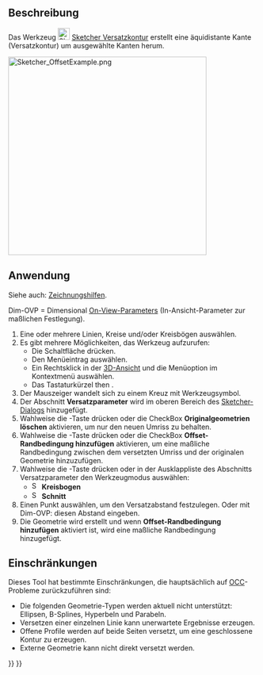 <languages/>

{{Docnav/de
|[[Sketcher_Scale/de|Skalieren]]
|[[Sketcher_Symmetry/de|Symmetrie]]
|[[Sketcher_Workbench/de|Sketcher]]
|IconL=Sketcher_Scale.svg‎
|IconR=Sketcher_Symmetry.svg‎
|IconC=Workbench_Sketcher.svg
}}

{{GuiCommand/de
|Name=Sketcher Offset
|Name/de=Sketcher Versatzkontur
|MenuLocation=Skizze → Sketcher-Werkzeuge → Versatzkontur
|Workbenches=[[Sketcher_Workbench/de|Sketcher]]
|Shortcut={{KEY|Z}} {{KEY|T}}
|Version=1.0
|SeeAlso=
}}

<span id="Description"></span>
==Beschreibung==

Das Werkzeug [[Image:Sketcher_Offset.svg|24px]] [[Sketcher_Offset/de|Sketcher Versatzkontur]] erstellt eine äquidistante Kante (Versatzkontur) um ausgewählte Kanten herum.

[[Image:Sketcher_OffsetExample.png‎|400px]]
{{Caption|Äquidistante Kanten um eine geschlossene (O) und eine offene (U) Hilfsgeometrie-Polylinie}}

<span id="Usage"></span>
==Anwendung==

Siehe auch: [[Sketcher_Workbench/de#Zeichnungshilfen|Zeichnungshilfen]].

Dim-OVP = Dimensional [[Sketcher_Preferences/de#Allgemein|On-View-Parameters]] (In-Ansicht-Parameter zur maßlichen Festlegung).

# Eine oder mehrere Linien, Kreise und/oder Kreisbögen auswählen.
# Es gibt mehrere Möglichkeiten, das Werkzeug aufzurufen:
#* Die Schaltfläche {{Button|[[Image:Sketcher_Offset.svg|16px]] [[Sketcher_Offset/de|Versatzkontur]]}} drücken.
#* Den Menüeintrag {{MenuCommand|Skizze → Sketcher Werkzeuge → [[Image:Sketcher_Offset.svg|16px]] Versatzkontur}} auswählen.
#* Ein Rechtsklick in der [[3D_view/de|3D-Ansicht]] und die Menüoption {{MenuCommand|[[Image:Sketcher_Offset.svg|16px]] Versatzkontur}} im Kontextmenü auswählen.
#* Das Tastaturkürzel {{KEY|Z}} then {{KEY|T}}.
# Der Mauszeiger wandelt sich zu einem Kreuz mit Werkzeugsymbol.
# Der Abschnitt '''Versatzparameter''' wird im oberen Bereich des [[Sketcher_Dialog/de|Sketcher-Dialogs]] hinzugefügt.
# Wahlweise die {{KEY|U}}-Taste drücken oder die CheckBox '''Originalgeometrien löschen''' aktivieren, um nur den neuen Umriss zu behalten.
# Wahlweise die {{KEY|J}}-Taste drücken oder die CheckBox '''Offset-Randbedingung hinzufügen''' aktivieren, um eine maßliche Randbedingung zwischen dem versetzten Umriss und der originalen Geometrie hinzuzufügen.
# Wahlweise die {{KEY|M}}-Taste drücken oder in der Ausklappliste des Abschnitts Versatzparameter den Werkzeugmodus auswählen:
#* [[Image:Sketcher_OffsetArc.svg|16px]] '''Kreisbogen'''
#* [[Image:Sketcher_OffsetIntersection.svg|16px]] '''Schnitt'''
# Einen Punkt auswählen, um den Versatzabstand festzulegen. Oder mit Dim-OVP: diesen Abstand eingeben.
# Die Geometrie wird erstellt und wenn '''Offset-Randbedingung hinzufügen''' aktiviert ist, wird eine maßliche Randbedingung hinzugefügt.

<span id="Limitations"></span>
==Einschränkungen==

<div class="mw-translate-fuzzy">
Dieses Tool hat bestimmte Einschränkungen, die hauptsächlich auf [[OpenCASCADE/de|OCC]]-Probleme zurückzuführen sind:
* Die folgenden Geometrie-Typen werden aktuell nicht unterstützt: Ellipsen, B-Splines, Hyperbeln und Parabeln.
* Versetzen einer einzelnen Linie kann unerwartete Ergebnisse erzeugen.
* Offene Profile werden auf beide Seiten versetzt, um eine geschlossene Kontur zu erzeugen.
* Externe Geometrie kann nicht direkt versetzt werden.
</div>


{{Docnav/de
|[[Sketcher_Scale/de|Skalieren]]
|[[Sketcher_Symmetry/de|Symmetrie]]
|[[Sketcher_Workbench/de|Sketcher]]
|IconL=Sketcher_Scale.svg‎
|IconR=Sketcher_Symmetry.svg‎
|IconC=Workbench_Sketcher.svg
}}

{{Sketcher_Tools_navi{{#translation:}}}}
{{Userdocnavi{{#translation:}}}}